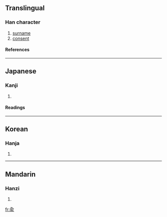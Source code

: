 {{see|俞}}
==Translingual==
===Han character===
{{Han char|rn=11|rad=入|as=07|sn=9|four=|canj=人一月女 (OMBV)}}
# [[surname]]
# [[consent]]
====References====
{{Han ref|kx=0126.150|dkj=01437|hdz=10155.050|uh=516A|ud=20842}}
----
==Japanese==
===Kanji===
{{ja-kanji|grade=|rs=入07}}
# {{defn|Japanese}} 
====Readings====
{{ja-readings|on=[[ゆ]] (yu)|kun=[[しかり]] (shikari)}}
----
==Korean==
===Hanja===
{{ko-hanja|hangeul=[[유]]|rv=yu|mr=yu}}
# {{defn|Korean}}
----
==Mandarin==
===Hanzi===
{{cmn-hanzi|pin=[[shù]] (shu4), [[yú]] (yu2)|wg=shu<sup>4</sup>, yü<sup>2</sup>}}
# {{defn|Mandarin}}

[[fr:兪]]